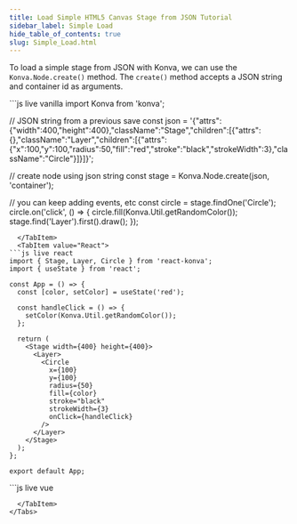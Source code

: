 ```yaml
---
title: Load Simple HTML5 Canvas Stage from JSON Tutorial
sidebar_label: Simple Load
hide_table_of_contents: true
slug: Simple_Load.html
---
```


To load a simple stage from JSON with Konva, we can use the `Konva.Node.create()` method.
The `create()` method accepts a JSON string and container id as arguments.


<Tabs>
  <TabItem value="Vanilla" default>
```js live vanilla
import Konva from 'konva';

// JSON string from a previous save
const json = '{"attrs":{"width":400,"height":400},"className":"Stage","children":[{"attrs":{},"className":"Layer","children":[{"attrs":{"x":100,"y":100,"radius":50,"fill":"red","stroke":"black","strokeWidth":3},"className":"Circle"}]}]}';

// create node using json string
const stage = Konva.Node.create(json, 'container');

// you can keep adding events, etc
const circle = stage.findOne('Circle');
circle.on('click', () => {
  circle.fill(Konva.Util.getRandomColor());
  stage.find('Layer').first().draw();
});
```
  </TabItem>
  <TabItem value="React">
```js live react
import { Stage, Layer, Circle } from 'react-konva';
import { useState } from 'react';

const App = () => {
  const [color, setColor] = useState('red');

  const handleClick = () => {
    setColor(Konva.Util.getRandomColor());
  };

  return (
    <Stage width={400} height={400}>
      <Layer>
        <Circle
          x={100}
          y={100}
          radius={50}
          fill={color}
          stroke="black"
          strokeWidth={3}
          onClick={handleClick}
        />
      </Layer>
    </Stage>
  );
};

export default App;
```
  </TabItem>
  <TabItem value="Vue">
```js live vue
<template>
  <v-stage :config="stageSize">
    <v-layer>
      <v-circle
        :config="circleConfig"
        @click="handleClick"
      />
    </v-layer>
  </v-stage>
</template>

<script setup>
import { ref } from 'vue';
import Konva from 'konva';

const stageSize = {
  width: 400,
  height: 400
};

const circleConfig = ref({
  x: 100,
  y: 100,
  radius: 50,
  fill: 'red',
  stroke: 'black',
  strokeWidth: 3
});

const handleClick = () => {
  circleConfig.value = {
    ...circleConfig.value,
    fill: Konva.Util.getRandomColor()
  };
};
</script>
```
  </TabItem>
</Tabs> 
